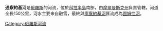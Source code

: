 '''通察約基河'''是[[俄羅斯|俄羅斯]]的河流，位於[[科拉半島|科拉半島]]南部，由[[摩爾曼斯克州|摩爾曼斯克州]]負責管轄，河道全長150公里，河水主要來自融雪，最終與[[庫察約基河|庫察約基河]]匯流成為[[圖姆恰河|圖姆恰河]]。

[[Category:俄羅斯河流|Category:俄羅斯河流]]

{{Russia-geo-stub}}